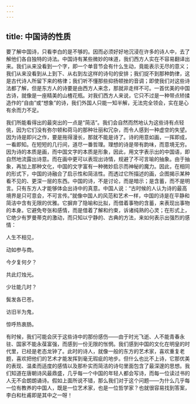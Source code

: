 ```yaml
---
---
---
```

title: 中国诗的性质
---




要了解中国诗，只看李白的是不够的。因而必须好好地沉浸在许多的诗人中，去了解他们各自独特的诗法。中国诗有某些微妙的味道，我们西方人实在不容易翻译出来。我们从来没看到一个字，即一个单音节会有什么生动，竟能表示无尽的意义；我们从来没看到从上到下、从右到左这样的诗句的安排；我们捉不到那种韵律，这是古代诗人所留下来的格律；我们听不懂那些抑扬顿挫的音调；即使我们对这些诗法都了解，但是东方人的诗要是由西方人来念，那就非走样不可。一首优美的中国古诗，就像是一座精美的山楂花瓶。对我们西方人来说，它只不过是一种带点矫揉造作的“自由”或“想象”的诗，我们外国人只能一知半解，无法完全领会，实在是心有余而力不足。

我们所能看得出的最突出的一点是“简洁”。我们会自然而然地认为这些诗有点轻佻，因为它们没有弥尔顿和荷马的那种壮丽和冗杂，而令人感到一种虚空的失望。因为诗是即兴之作，要是拖得漫长，那就不能是诗了。诗的用意如画，一挥即成，一看即知。在短短的几行间，道尽一番哲理。理想的诗是带有韵味，而意境无穷。因为诗的本质是画，而中国文字的本质是形象，因此，用文字表示出的中国语，即自然地流露出诗意。而在画中更可以表现出诗情，规避了不可言喻的抽象。由于抽象，再加上那种文化，中国的文字富有一种微妙启示而神秘的魔力。因此，在相同的形式下，中国的诗融合了启示性和简洁性。而透过它所描述的画，企图揭示某种看不见的、更深一层的东西。中国的诗，不是讨论，而是暗示；是含蓄，而不是明言。只有东方人才能够体会出诗中的真意。中国人说：“古时候的人认为诗的最高境界是只可意会，不可言传。”就像中国人的风范和艺术一样，中国的诗是在平静和简洁中含有无限的优雅。它摒弃了隐喻和比拟，而借着事物的含蓄，来表现出事物的本身。它避免夸张和感情，而是借着了解和约束，诉诸纯熟的心灵；在形式上，它绝少有罗曼蒂克的激动，而只知以宁静的、古典的方法，来如何表示出强烈的感情：

人生不相见，

动如参与商。

今夕复何夕？

共此灯烛光。

少壮能几时？

鬓发各已苍。

访旧半为鬼，

惊呼热衷肠。



有时候，我们可能会厌于这些诗中的那份感伤——由于时光飞逝、人不能青春永驻、国家不能永葆富强，而感到一份无限的怅惘。我们感到中国的文化在明皇的时代里，已经是老态龙钟了。此时的诗人，就像一般的东方的艺术家，喜欢重复老题，喜欢把他们的艺术才能发挥到毫无瑕疵的地步。但什么也比不上诗，它那优美的表现、温柔而适度的感情以及那朴实而简洁的诗句里面包含了最深邃的思想。我们知道在唐朝诗风最鼎盛，几乎每一个中国的年轻人都会写诗，而每一位读过书的人无不会朗朗诵诗。假如上面所说不错，那么我们对于这个问题——为什么几乎每一位有教养的中国人，既是一位艺术家，也是一位哲学家？也就很容易找到答案，李白和杜甫即是其中之一呀！